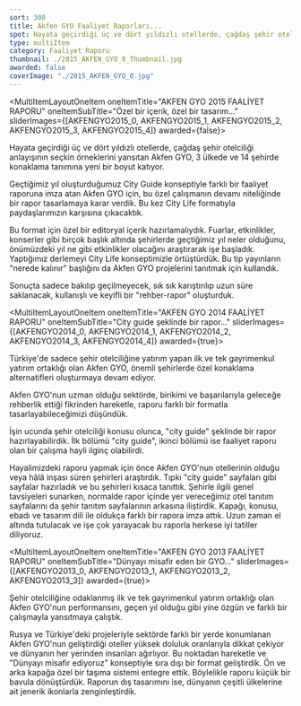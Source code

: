 ```yaml
---
sort: 300
title: Akfen GYO Faaliyet Raporları...
spot: Hayata geçirdiği üç ve dört yıldızlı otellerde, çağdaş şehir otelciliği anlayışının seçkin örneklerini yansıtan Akfen GYO, özgün bir iş modeli ile faaliyetlerini sürdürüyor. Şirket'in performansını da, birbirinden özgün konsept projelerle aktarmak hep temel hedefimiz oldu. Bu yüzden ürettiğimiz tüm raporlar hem kurumsal duruşa uygun, hem de oldukça dikkat çekiciydi.
type: multiItem
category: Faaliyet Raporu
thumbnail: ./2015_AKFEN_GYO_0_Thumbnail.jpg
awarded: false
coverImage: "./2015_AKFEN_GYO_0.jpg"
---
```




<MultiItemLayoutOneItem oneItemTitle="AKFEN GYO 2015 FAALİYET RAPORU" oneItemSubTitle="Özel bir içerik, özel bir tasarım..." sliderImages={[AKFENGYO2015_0, AKFENGYO2015_1, AKFENGYO2015_2, AKFENGYO2015_3, AKFENGYO2015_4]} awarded={false}>

Hayata geçirdiği üç ve dört yıldızlı otellerde, çağdaş şehir otelciliği anlayışının seçkin örneklerini yansıtan Akfen GYO, 3 ülkede ve 14 şehirde konaklama tanımına yeni bir boyut katıyor.

Geçtiğimiz yıl oluşturduğumuz City Guide konseptiyle farklı bir faaliyet raporuna imza atan Akfen GYO için, bu özel çalışmanın devamı niteliğinde bir rapor tasarlamaya karar verdik. Bu kez City Life formatıyla paydaşlarımızın karşısına çıkacaktık.

Bu format için özel bir editoryal içerik hazırlamalıydık. Fuarlar, etkinlikler, konserler gibi birçok başlık altında şehirlerde geçtiğimiz yıl neler olduğunu, önümüzdeki yıl ne gibi etkinlikler olacağını araştırarak işe başladık. Yaptığımız derlemeyi City Life konseptimizle örtüştürdük. Bu tip yayınların "nerede kalınır" başlığını da Akfen GYO projelerini tanıtmak için kullandık.

Sonuçta sadece bakılıp geçilmeyecek, sık sık karıştırılıp uzun süre saklanacak, kullanışlı ve keyifli bir "rehber-rapor" oluşturduk.

</MultiItemLayoutOneItem>


<MultiItemLayoutOneItem oneItemTitle="AKFEN GYO 2014 FAALİYET RAPORU" oneItemSubTitle="City guide şeklinde bir rapor..." sliderImages={[AKFENGYO2014_0, AKFENGYO2014_1, AKFENGYO2014_2, AKFENGYO2014_3, AKFENGYO2014_4]} awarded={true}>

Türkiye'de sadece şehir otelciliğine yatırım yapan ilk ve tek gayrimenkul yatırım ortaklığı olan Akfen GYO, önemli şehirlerde özel konaklama alternatifleri oluşturmaya devam ediyor.

Akfen GYO'nun uzman olduğu sektörde, birikimi ve başarılarıyla geleceğe rehberlik ettiği fikrinden hareketle, raporu farklı bir formatla tasarlayabileceğimizi düşündük.

İşin ucunda şehir otelciliği konusu olunca, "city guide" şeklinde bir rapor hazırlayabilirdik. İlk bölümü "city guide", ikinci bölümü ise faaliyet raporu olan bir çalışma hayli ilginç olabilirdi.

Hayalimizdeki raporu yapmak için önce Akfen GYO'nun otellerinin olduğu veya hâlâ inşası süren şehirleri araştırdık. Tıpkı "city guide" sayfaları gibi sayfalar hazırladık ve bu şehirleri kısaca tanıttık. Şehirle ilgili genel tavsiyeleri sunarken, normalde rapor içinde yer vereceğimiz otel tanıtım sayfalarını da şehir tanıtım sayfalarının arkasına iliştirdik. Kapağı, konusu, ebadı ve tasarım dili ile oldukça farklı bir rapora imza attık. Uzun zaman el altında tutulacak ve işe çok yarayacak bu raporla herkese iyi tatiller diliyoruz.

</MultiItemLayoutOneItem>


<MultiItemLayoutOneItem oneItemTitle="AKFEN GYO 2013 FAALİYET RAPORU" oneItemSubTitle="Dünyayı misafir eden bir GYO..." sliderImages={[AKFENGYO2013_0, AKFENGYO2013_1, AKFENGYO2013_2, AKFENGYO2013_3]} awarded={true}>

Şehir otelciliğine odaklanmış ilk ve tek gayrimenkul yatırım ortaklığı olan Akfen GYO'nun performansını, geçen yıl olduğu gibi yine özgün ve farklı bir çalışmayla yansıtmaya çalıştık.

Rusya ve Türkiye'deki projeleriyle sektörde farklı bir yerde konumlanan Akfen GYO'nun geliştirdiği oteller yüksek doluluk oranlarıyla dikkat çekiyor ve dünyanın her yerinden insanları ağırlıyor. Bu noktadan hareketle ve "Dünyayı misafir ediyoruz" konseptiyle sıra dışı bir format geliştirdik. Ön ve arka kapağa özel bir taşıma sistemi entegre ettik. Böylelikle raporu küçük bir bavula dönüştürdük. Raporun dış tasarımını ise, dünyanın çeşitli ülkelerine ait jenerik ikonlarla zenginleştirdik.

</MultiItemLayoutOneItem>
